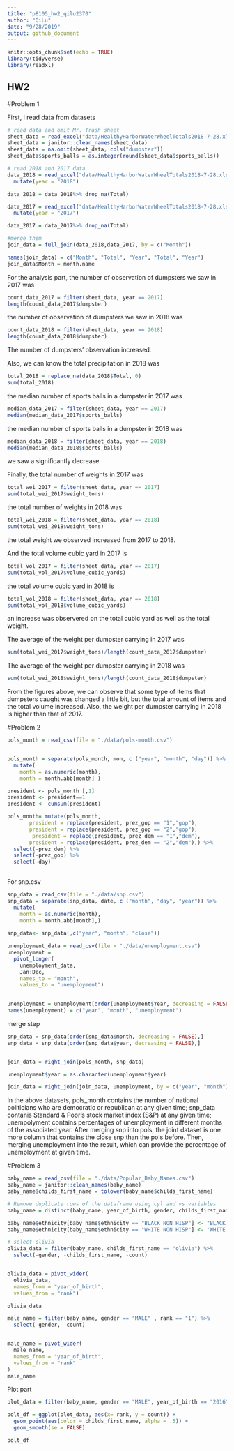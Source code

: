```yaml
---
title: "p8105_hw2_qilu2370"
author: "QiLu"
date: "9/28/2019"
output: github_document
---
```


```r
knitr::opts_chunk$set(echo = TRUE)
library(tidyverse)
library(readxl)
```

## HW2

#Problem 1

First, I read data from datasets
```r
# read data and omit Mr. Trash sheet
sheet_data = read_excel("data/HealthyHarborWaterWheelTotals2018-7-28.xlsx", sheet = "Mr. Trash Wheel", range = "A2:N336")
sheet_data = janitor::clean_names(sheet_data)
sheet_data = na.omit(sheet_data, cols("dumpster"))
sheet_data$sports_balls = as.integer(round(sheet_data$sports_balls))
```


```r
# read 2018 and 2017 data
data_2018 = read_excel("data/HealthyHarborWaterWheelTotals2018-7-28.xlsx", sheet = "2018 Precipitation", range = "A2:B14") %>%
  mutate(year = "2018")

data_2018 = data_2018%>% drop_na(Total)

data_2017 = read_excel("data/HealthyHarborWaterWheelTotals2018-7-28.xlsx", sheet = "2017 Precipitation", range = "A2:B14") %>%
  mutate(year = "2017")

data_2017 = data_2017%>% drop_na(Total)

```


```r

#merge them
join_data = full_join(data_2018,data_2017, by = c("Month"))

names(join_data) = c("Month", "Total", "Year", "Total", "Year")
join_data$Month = month.name

```

For the analysis part,
the number of observation of dumpsters we saw in 2017 was
```r
count_data_2017 = filter(sheet_data, year == 2017)
length(count_data_2017$dumpster)
```
the number of observation of dumpsters we saw in 2018 was
```r
count_data_2018 = filter(sheet_data, year == 2018)
length(count_data_2018$dumpster)
```
The number of dumpsters' observation increased.
  
Also, we can know the total precipitation in 2018 was
```r
total_2018 = replace_na(data_2018$Total, 0)
sum(total_2018)
```
  
the median number of sports balls in a dumpster in 2017 was
```r
median_data_2017 = filter(sheet_data, year == 2017)
median(median_data_2017$sports_balls)
```

  
the median number of sports balls in a dumpster in 2018 was
```r
median_data_2018 = filter(sheet_data, year == 2018)
median(median_data_2018$sports_balls)
```
we saw a significantly decrease.
  
Finally, the total number of weights in 2017 was
```r
total_wei_2017 = filter(sheet_data, year == 2017)
sum(total_wei_2017$weight_tons)
```

the total number of weights in 2018 was
```r
total_wei_2018 = filter(sheet_data, year == 2018)
sum(total_wei_2018$weight_tons)
```
the total weight we observed increased from 2017 to 2018.

And the total volume cubic yard in 2017 is
```r
total_vol_2017 = filter(sheet_data, year == 2017)
sum(total_vol_2017$volume_cubic_yards)
```
the total volume cubic yard in 2018 is
```r
total_vol_2018 = filter(sheet_data, year == 2018)
sum(total_vol_2018$volume_cubic_yards)
```
an increase was observered on the total cubic yard as well as the total weight.
  
The average of the weight per dumpster carrying in 2017 was
```r
sum(total_wei_2017$weight_tons)/length(count_data_2017$dumpster)

```
  
The average of the weight per dumpster carrying in 2018 was
```r
sum(total_wei_2018$weight_tons)/length(count_data_2018$dumpster)

```
From the figures above, we can observe that some type of items that dumpsters caught was changed a little bit, but the total amount of items and the total volume increased. Also, the weight per dumpster carrying in 2018 is higher than that of 2017. 
  
  
#Problem 2

```r
pols_month = read_csv(file = "./data/pols-month.csv")


pols_month = separate(pols_month, mon, c ("year", "month", "day")) %>%
  mutate(
    month = as.numeric(month),
    month = month.abb[month] ) 

president <- pols_month [,1]
president <- president==1
president <- cumsum(president)

pols_month= mutate(pols_month, 
       president = replace(president, prez_gop == "1","gop"),
       president = replace(president, prez_gop == "2","gop"),
        president = replace(president, prez_dem == "1","dem"),
       president = replace(president, prez_dem == "2","dem"),) %>%
  select(-prez_dem) %>%
  select(-prez_gop) %>%
  select(-day)
  
```

For snp.csv

```r
snp_data = read_csv(file = "./data/snp.csv")
snp_data = separate(snp_data, date, c ("month", "day", "year")) %>%
  mutate(
    month = as.numeric(month),
    month = month.abb[month],)
  
snp_data<- snp_data[,c("year", "month", "close")]
```



```r
unemployment_data = read_csv(file = "./data/unemployment.csv")
unemployment = 
  pivot_longer(
    unemployment_data, 
    Jan:Dec,
    names_to = "month", 
    values_to = "unemployment") 
  

unemployment = unemployment[order(unemployment$Year, decreasing = FALSE),]
names(unemployment) = c("year", "month", "unemployment")

```

merge step
```r
snp_data = snp_data[order(snp_data$month, decreasing = FALSE),]
snp_data = snp_data[order(snp_data$year, decreasing = FALSE),]


join_data = right_join(pols_month, snp_data)

unemployment$year = as.character(unemployment$year)

join_data = right_join(join_data, unemployment, by = c("year", "month"))
```
  
In the above datasets, pols_month contains the number of national politicians who are democratic or republican at any given time; snp_data contanis Standard & Poor’s stock market index (S&P) at any given time; unempolyment contains percentages of unemployment in different months of the associated year. After merging snp into pols, the joint dataset is one more column that contains the close snp than the pols before. Then, merging unemployment into the result, which can provide the percentage of unemployment at given time. 
  
#Problem 3

```r
baby_name = read_csv(file = "./data/Popular_Baby_Names.csv")
baby_name = janitor::clean_names(baby_name)
baby_name$childs_first_name = tolower(baby_name$childs_first_name)

# Remove duplicate rows of the dataframe using cyl and vs variables
baby_name = distinct(baby_name, year_of_birth, gender, childs_first_nameethnicity, count, rank, .keep_all= TRUE)

baby_name$ethnicity[baby_name$ethnicity == "BLACK NON HISP"] <- "BLACK NON HISPANIC"
baby_name$ethnicity[baby_name$ethnicity == "WHITE NON HISP"] <- "WHITE NON HISPANIC"

# select olivia
olivia_data = filter(baby_name, childs_first_name == "olivia") %>%
  select(-gender, -childs_first_name, -count)


olivia_data = pivot_wider(
  olivia_data, 
  names_from = "year_of_birth", 
  values_from = "rank")

olivia_data
```

```r
male_name = filter(baby_name, gender == "MALE" , rank == "1") %>% 
  select(-gender, -count) 


male_name = pivot_wider(
  male_name,
  names_from = "year_of_birth",
  values_from = "rank"
)
male_name
```
  
  
Plot part

```r
plot_data = filter(baby_name, gender == "MALE", year_of_birth == "2016", ethnicity == "WHITE NON HISPANIC")

polt_df = ggplot(plot_data, aes(x= rank, y = count)) +
  geom_point(aes(color = childs_first_name, alpha = .5)) +
  geom_smooth(se = FALSE)

polt_df
```


